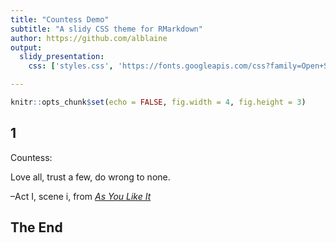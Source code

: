 ```yaml
---
title: "Countess Demo"
subtitle: "A slidy CSS theme for RMarkdown"
author: https://github.com/alblaine
output: 
  slidy_presentation:
    css: ['styles.css', 'https://fonts.googleapis.com/css?family=Open+Sans']

---
```


```r
knitr::opts_chunk$set(echo = FALSE, fig.width = 4, fig.height = 3)
```

## 1

Countess:

Love all, trust a few, do wrong to none.

--Act I, scene i, from [*As You Like It*](http://shakespeare.mit.edu/asyoulikeit/full.html)

## The End


